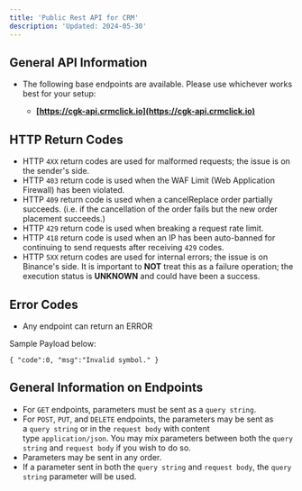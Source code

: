 ```yaml
---
title: 'Public Rest API for CRM'
description: 'Updated: 2024-05-30'
---
```


## General API Information

-   The following base endpoints are available. Please use whichever works best for your setup:

    -   **[https://cgk-api.crmclick.io](https://cgk-api.crmclick.io)**

## HTTP Return Codes

-   HTTP `4XX` return codes are used for malformed requests; the issue is on the sender's side.
-   HTTP `403` return code is used when the WAF Limit (Web Application Firewall) has been violated.
-   HTTP `409` return code is used when a cancelReplace order partially succeeds. (i.e. if the cancellation of the order fails but the new order placement succeeds.)
-   HTTP `429` return code is used when breaking a request rate limit.
-   HTTP `418` return code is used when an IP has been auto-banned for continuing to send requests after receiving `429` codes.
-   HTTP `5XX` return codes are used for internal errors; the issue is on Binance's side. It is important to **NOT** treat this as a failure operation; the execution status is **UNKNOWN** and could have been a success.

## Error Codes

-   Any endpoint can return an ERROR

Sample Payload below:

```
{ "code":0, "msg":"Invalid symbol." }
```

## General Information on Endpoints

-   For `GET` endpoints, parameters must be sent as a `query string`.
-   For `POST`, `PUT`, and `DELETE` endpoints, the parameters may be sent as a `query string` or in the `request body` with content type `application/json`. You may mix parameters between both the `query string` and `request body` if you wish to do so.
-   Parameters may be sent in any order.
-   If a parameter sent in both the `query string` and `request body`, the `query string` parameter will be used.
